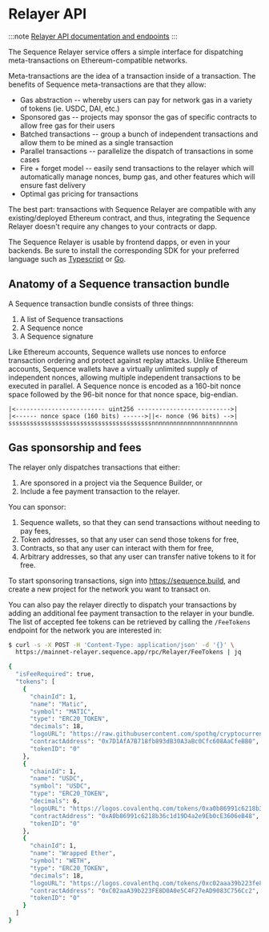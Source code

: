 # Relayer API

:::note
[Relayer API documentation and endpoints](https://0xsequence.redoc.ly/tag/relayer)
:::

The Sequence Relayer service offers a simple interface for dispatching meta-transactions on Ethereum-compatible networks.

Meta-transactions are the idea of a transaction inside of a transaction. The benefits of Sequence meta-transactions are that they allow:

- Gas abstraction -- whereby users can pay for network gas in a variety of tokens (ie. USDC, DAI, etc.)
- Sponsored gas -- projects may sponsor the gas of specific contracts to allow free gas for their users
- Batched transactions -- group a bunch of independent transactions and allow them to be mined as a single transaction
- Parallel transactions -- parallelize the dispatch of transactions in some cases
- Fire + forget model -- easily send transactions to the relayer which will automatically manage nonces, bump gas, and other features which will ensure fast delivery
- Optimal gas pricing for transactions

The best part: transactions with Sequence Relayer are compatible with any existing/deployed Ethereum contract, and thus, integrating the Sequence Relayer doesn't require any changes to your contracts or dapp.

The Sequence Relayer is usable by frontend dapps, or even in your backends. Be sure to install the corresponding SDK for your preferred language such as [Typescript](/sdk/typescript/guides/overview) or [Go](/sdk/go/overview).

## Anatomy of a Sequence transaction bundle

A Sequence transaction bundle consists of three things:
1. A list of Sequence transactions
2. A Sequence nonce
3. A Sequence signature

Like Ethereum accounts, Sequence wallets use nonces to enforce transaction ordering and protect against replay attacks.
Unlike Ethereum accounts, Sequence wallets have a virtually unlimited supply of independent nonces, allowing multiple independent transactions to be executed in parallel.
A Sequence nonce is encoded as a 160-bit nonce space followed by the 96-bit nonce for that nonce space, big-endian.



```
|<------------------------- uint256 -------------------------->|
|<------ nonce space (160 bits) ------>||<- nonce (96 bits) -->|
ssssssssssssssssssssssssssssssssssssssssnnnnnnnnnnnnnnnnnnnnnnnn
```

## Gas sponsorship and fees

The relayer only dispatches transactions that either:
1. Are sponsored in a project via the Sequence Builder, or
2. Include a fee payment transaction to the relayer.

You can sponsor:
1. Sequence wallets, so that they can send transactions without needing to pay fees,
2. Token addresses, so that any user can send those tokens for free,
3. Contracts, so that any user can interact with them for free,
4. Arbitrary addresses, so that any user can transfer native tokens to it for free.

To start sponsoring transactions, sign into https://sequence.build, and create a new project for the network you want to transact on.

You can also pay the relayer directly to dispatch your transactions by adding an additional fee payment transaction to the relayer in your bundle.
The list of accepted fee tokens can be retrieved by calling the `/FeeTokens` endpoint for the network you are interested in:

```sh [curl]
$ curl -s -X POST -H 'Content-Type: application/json' -d '{}' \
  https://mainnet-relayer.sequence.app/rpc/Relayer/FeeTokens | jq

{
  "isFeeRequired": true,
  "tokens": [
    {
      "chainId": 1,
      "name": "Matic",
      "symbol": "MATIC",
      "type": "ERC20_TOKEN",
      "decimals": 18,
      "logoURL": "https://raw.githubusercontent.com/spothq/cryptocurrency-icons/master/128/color/matic.png",
      "contractAddress": "0x7D1AfA7B718fb893dB30A3aBc0Cfc608AaCfeBB0",
      "tokenID": "0"
    },
    {
      "chainId": 1,
      "name": "USDC",
      "symbol": "USDC",
      "type": "ERC20_TOKEN",
      "decimals": 6,
      "logoURL": "https://logos.covalenthq.com/tokens/0xa0b86991c6218b36c1d19d4a2e9eb0ce3606eb48.png",
      "contractAddress": "0xA0b86991c6218b36c1d19D4a2e9Eb0cE3606eB48",
      "tokenID": "0"
    },
    {
      "chainId": 1,
      "name": "Wrapped Ether",
      "symbol": "WETH",
      "type": "ERC20_TOKEN",
      "decimals": 18,
      "logoURL": "https://logos.covalenthq.com/tokens/0xc02aaa39b223fe8d0a0e5c4f27ead9083c756cc2.png",
      "contractAddress": "0xC02aaA39b223FE8D0A0e5C4F27eAD9083C756Cc2",
      "tokenID": "0"
    }
  ]
}
```